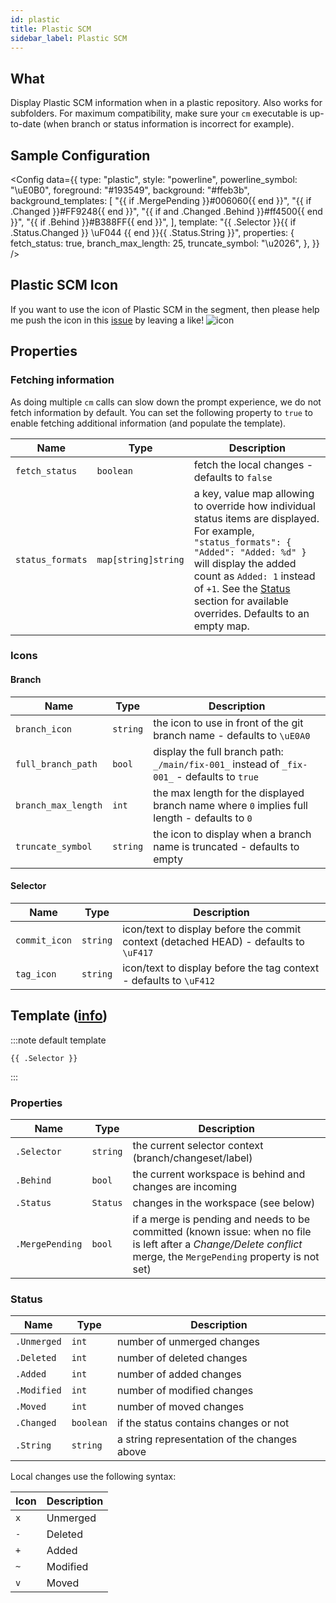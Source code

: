 ```yaml
---
id: plastic
title: Plastic SCM
sidebar_label: Plastic SCM
---
```


## What

Display Plastic SCM information when in a plastic repository. Also works for subfolders.
For maximum compatibility, make sure your `cm` executable is up-to-date
(when branch or status information is incorrect for example).

## Sample Configuration


<Config
  data={{
    type: "plastic",
    style: "powerline",
    powerline_symbol: "\uE0B0",
    foreground: "#193549",
    background: "#ffeb3b",
    background_templates: [
      "{{ if .MergePending }}#006060{{ end }}",
      "{{ if .Changed }}#FF9248{{ end }}",
      "{{ if and .Changed .Behind }}#ff4500{{ end }}",
      "{{ if .Behind }}#B388FF{{ end }}",
    ],
    template:
      "{{ .Selector }}{{ if .Status.Changed }} \uF044 {{ end }}{{ .Status.String }}",
    properties: {
      fetch_status: true,
      branch_max_length: 25,
      truncate_symbol: "\u2026",
    },
  }}
/>

## Plastic SCM Icon

If you want to use the icon of Plastic SCM in the segment, then please help me push the icon in this [issue][fa-issue]
by leaving a like!
![icon](https://www.plasticscm.com/images/icon-logo-plasticscm.svg)

## Properties

### Fetching information

As doing multiple `cm` calls can slow down the prompt experience, we do not fetch information by default.
You can set the following property to `true` to enable fetching additional information (and populate the template).

| Name             | Type                | Description                                                                                                                                                                                                                                                                                 |
| ---------------- | ------------------- | ------------------------------------------------------------------------------------------------------------------------------------------------------------------------------------------------------------------------------------------------------------------------------------------- |
| `fetch_status`   | `boolean`           | fetch the local changes - defaults to `false`                                                                                                                                                                                                                                               |
| `status_formats` | `map[string]string` | a key, value map allowing to override how individual status items are displayed. For example, `"status_formats": { "Added": "Added: %d" }` will display the added count as `Added: 1` instead of `+1`. See the [Status](#status) section for available overrides. Defaults to an empty map. |

### Icons

#### Branch

| Name                | Type     | Description                                                                                  |
| ------------------- | -------- | -------------------------------------------------------------------------------------------- |
| `branch_icon`       | `string` | the icon to use in front of the git branch name - defaults to `\uE0A0 `                      |
| `full_branch_path`  | `bool`   | display the full branch path: `_/main/fix-001_` instead of `_fix-001_` - defaults to `true`  |
| `branch_max_length` | `int`    | the max length for the displayed branch name where `0` implies full length - defaults to `0` |
| `truncate_symbol`   | `string` | the icon to display when a branch name is truncated - defaults to empty                      |

#### Selector

| Name          | Type     | Description                                                                           |
| ------------- | -------- | ------------------------------------------------------------------------------------- |
| `commit_icon` | `string` | icon/text to display before the commit context (detached HEAD) - defaults to `\uF417` |
| `tag_icon`    | `string` | icon/text to display before the tag context - defaults to `\uF412`                    |

## Template ([info][templates])

:::note default template

```template
{{ .Selector }}
```

:::

### Properties

| Name            | Type     | Description                                                                                                                                                       |
| --------------- | -------- | ----------------------------------------------------------------------------------------------------------------------------------------------------------------- |
| `.Selector`     | `string` | the current selector context (branch/changeset/label)                                                                                                             |
| `.Behind`       | `bool`   | the current workspace is behind and changes are incoming                                                                                                          |
| `.Status`       | `Status` | changes in the workspace (see below)                                                                                                                              |
| `.MergePending` | `bool`   | if a merge is pending and needs to be committed (known issue: when no file is left after a _Change/Delete conflict_ merge, the `MergePending` property is not set) |

### Status

| Name        | Type      | Description                                  |
| ----------- | --------- | -------------------------------------------- |
| `.Unmerged` | `int`     | number of unmerged changes                   |
| `.Deleted`  | `int`     | number of deleted changes                    |
| `.Added`    | `int`     | number of added changes                      |
| `.Modified` | `int`     | number of modified changes                   |
| `.Moved`    | `int`     | number of moved changes                      |
| `.Changed`  | `boolean` | if the status contains changes or not        |
| `.String`   | `string`  | a string representation of the changes above |

Local changes use the following syntax:

| Icon | Description |
| ---- | ----------- |
| `x`  | Unmerged    |
| `-`  | Deleted     |
| `+`  | Added       |
| `~`  | Modified    |
| `v`  | Moved       |

[templates]: /docs/configuration/templates
[fa-issue]: https://github.com/FortAwesome/Font-Awesome/issues/18504
